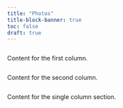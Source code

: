 ```yaml
---
title: "Photos"
title-block-banner: true
toc: false
draft: true
---
```


<div class="two-columns">
<div class="column">
<p>Content for the first column.</p>
</div>

<div class="column">
<p>Content for the second column.</p>
</div>
</div>

<div class="one-column">
<p>Content for the single column section.</p>
</div>